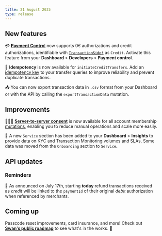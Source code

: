 ```yaml
---
title: 21 August 2025
type: release
---
```


## New features

💳 [**Payment Control**](https://docs.swan.io/developers/using-api/payment-control/) now supports 0€ authorizations and credit authorizations, identifiable with [`TransactionSide!`](https://api-reference.swan.io/enums/transaction-side/) as `Credit`. Activate this feature from your **Dashboard** > **Developers** > **Payment control**.

🔑 **Idempotency** is now available for `initiateCreditTransfers`. Add an [idempotency key](https://docs.swan.io/developers/using-api/idempotency/#idempotency-key-requirements) to your transfer queries to improve reliability and prevent duplicate transactions.

<!-- ADD LINK TO /topics/payments/overview/guide-export/ -->
📥 You can now export transaction data in `.csv` format from your Dashboard or with the API by calling the `exportTransactionData` mutation.

## Improvements

🧑‍🤝‍🧑 [**Server-to-server consent**](https://docs.swan.io/topics/users/consent/#s2s) is now available for all account membership [mutations](https://docs.swan.io/topics/users/consent/#sensitive), enabling you to reduce manual operations and scale more easily.

🔢 A new `Service` section has been added to your **Dashboard** > **Insights** to provide data on KYC and Transaction Monitoring volumes and SLAs. Some data was moved from the `Onboarding` section to `Service`.

## API updates

### Reminders

🧭 As announced on July 17th, starting **today** refund transactions received as *credit* will be linked to the `paymentId` of their original *debit* authorization when referenced by merchants.

## Coming up

Passcode reset improvements, card insurance, and more! Check out [**Swan's public roadmap**](https://www.notion.so/385e4b2e91b3409786a6c8e885654a22?pvs=21) to see what's in the works. 🚀